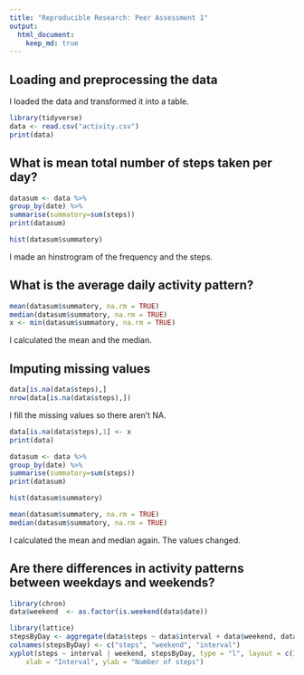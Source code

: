 ---
title: "Reproducible Research: Peer Assessment 1"
output: 
  html_document:
    keep_md: true
---


## Loading and preprocessing the data
I loaded the data and transformed it into a table.
```{r}

library(tidyverse)
data <- read.csv("activity.csv")
print(data)
```





## What is mean total number of steps taken per day?
```{r}
datasum <- data %>% 
group_by(date) %>% 
summarise(summatory=sum(steps))
print(datasum)

```
```{r}
hist(datasum$summatory)
```
I made an hinstrogram of the frequency and the steps.


## What is the average daily activity pattern?

```{r}
mean(datasum$summatory, na.rm = TRUE) 
median(datasum$summatory, na.rm = TRUE)
x <- min(datasum$summatory, na.rm = TRUE) 
```
I calculated the mean and the median.

## Imputing missing values
```{r}
data[is.na(data$steps),]
nrow(data[is.na(data$steps),])
```
I fill the missing values so there aren't NA.

```{r}
data[is.na(data$steps),1] <- x
print(data)
```

```{r}
datasum <- data %>% 
group_by(date) %>% 
summarise(summatory=sum(steps))
print(datasum)
```
```{r}
hist(datasum$summatory)
```
```{r}
mean(datasum$summatory, na.rm = TRUE) 
median(datasum$summatory, na.rm = TRUE)
```
I calculated the mean and median again.
The values changed.


## Are there differences in activity patterns between weekdays and weekends?

```{r}
library(chron)
data$weekend  <- as.factor(is.weekend(data$date))

```
```{r}
library(lattice)
stepsByDay <- aggregate(data$steps ~ data$interval + data$weekend, data, mean)
colnames(stepsByDay) <- c("steps", "weekend", "interval")
xyplot(steps ~ interval | weekend, stepsByDay, type = "l", layout = c(1, 2), 
    xlab = "Interval", ylab = "Number of steps")
```

